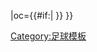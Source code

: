{{fb team |t=-{zh-hans:赫尔城;zh-hk:侯城;zh-tw:赫爾城}- |tan=赫尔城足球俱乐部 |tc=ENG |abb={{#if:{{{abb|}}}|HUL{{0}}}} |oc={{#if:{{{oc|}}}|{{{oc}}} }} }}<!--
--><noinclude>[[Category:足球模板]]</noinclude>